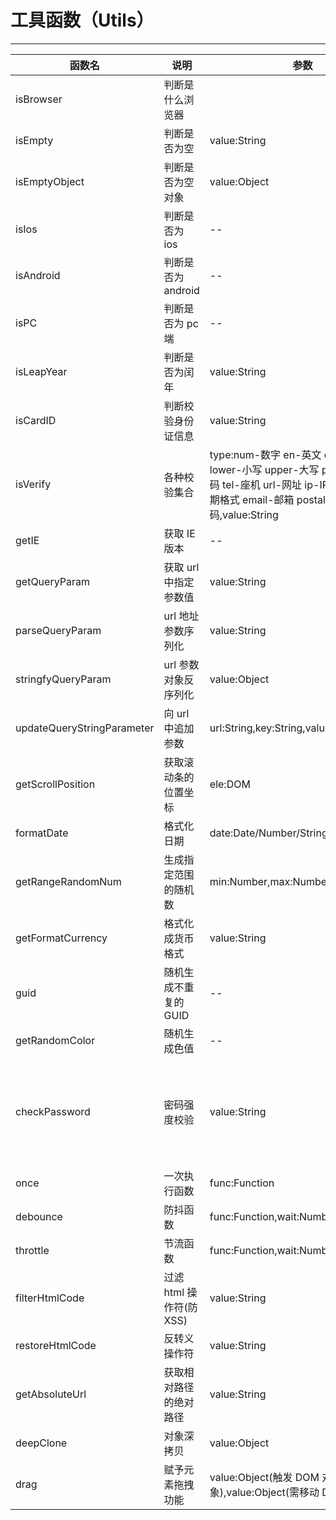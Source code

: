 
# 工具函数（Utils）

---

<Meta title="常用函数/工具函数(Utils)" />

| 函数名                     | 说明                     | 参数                                                                                                                                                   | 返回值                                                             |
| -------------------------- | ------------------------ | ------------------------------------------------------------------------------------------------------------------------------------------------------ | ------------------------------------------------------------------ |
| isBrowser                  | 判断是什么浏览器         |                                                                                                                                                        | value:String 当前浏览器名称                                        |
| isEmpty                    | 判断是否为空             | value:String                                                                                                                                           | Boolean                                                            |
| isEmptyObject              | 判断是否为空对象         | value:Object                                                                                                                                           | Boolean                                                            |
| isIos                      | 判断是否为 ios           | --                                                                                                                                                     | Boolean                                                            |
| isAndroid                  | 判断是否为 android       | --                                                                                                                                                     | Boolean                                                            |
| isPC                       | 判断是否为 pc 端         | --                                                                                                                                                     | Boolean                                                            |
| isLeapYear                 | 判断是否为闰年           | value:String                                                                                                                                           | Boolean                                                            |
| isCardID                   | 判断校验身份证信息       | value:String                                                                                                                                           | Boolean                                                            |
| isVerify                   | 各种校验集合             | type:num-数字 en-英文 chn-中文 lower-小写 upper-大写 phone-手机号码 tel-座机 url-网址 ip-IP 地址 date-日期格式 email-邮箱 postal-邮政编码,value:String | Boolean                                                            |
| getIE                      | 获取 IE 版本             | --                                                                                                                                                     | 版本号                                                             |
| getQueryParam              | 获取 url 中指定参数值    | value:String                                                                                                                                           | 参数值                                                             |
| parseQueryParam            | url 地址参数序列化       | value:String                                                                                                                                           | Object                                                             |
| stringfyQueryParam         | url 参数对象反序列化     | value:Object                                                                                                                                           | String                                                             |
| updateQueryStringParameter | 向 url 中追加参数        | url:String,key:String,value:any                                                                                                                        | String                                                             |
| getScrollPosition          | 获取滚动条的位置坐标     | ele:DOM                                                                                                                                                | Object{x,y}                                                        |
| formatDate                 | 格式化日期               | date:Date/Number/String,type:String                                                                                                                    | String                                                             |
| getRangeRandomNum          | 生成指定范围的随机数     | min:Number,max:Number,type:Float/Int                                                                                                                   | Float/Int                                                          |
| getFormatCurrency          | 格式化成货币格式         | value:String                                                                                                                                           | String                                                             |
| guid                       | 随机生成不重复的 GUID    | --                                                                                                                                                     | xxxx-xxxx-xxxx-xxxx                                                |
| getRandomColor             | 随机生成色值             | --                                                                                                                                                     | #XXXXXX                                                            |
| checkPassword              | 密码强度校验             | value:String                                                                                                                                           | 1-长度大于 6 且全数字,2-且包含字母,3-且含有大写字母,4-且有特殊字符 |
| once                       | 一次执行函数             | func:Function                                                                                                                                          | --                                                                 |
| debounce                   | 防抖函数                 | func:Function,wait:Number                                                                                                                              | --                                                                 |
| throttle                   | 节流函数                 | func:Function,wait:Number                                                                                                                              | --                                                                 |
| filterHtmlCode             | 过滤 html 操作符(防 XSS) | value:String                                                                                                                                           | String                                                             |
| restoreHtmlCode            | 反转义操作符             | value:String                                                                                                                                           | String                                                             |
| getAbsoluteUrl             | 获取相对路径的绝对路径   | value:String                                                                                                                                           | String                                                             |
| deepClone                  | 对象深拷贝               | value:Object                                                                                                                                           | Object                                                             |
| drag                       | 赋予元素拖拽功能         | value:Object(触发 DOM 对象),value:Object(需移动 DOM 对象)                                                                                              | --                                                                 |
